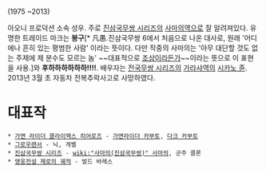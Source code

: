 (1975 ~2013)

아오니 프로덕션 소속 성우. 주로 [[진삼국무쌍 시리즈]]의 [[사마의]]역으로 잘 알려져있다. 유명한 트레이드 마크는 '''봉구'''[* 凡愚.진삼국무쌍 6에서 처음으로 나온 대사로, 원래 '어디에나 흔히 있는 평범한 사람' 이라는 뜻이다. 다만 작중의 사마의는 '아무 대단할 것도 없는 주제에 제 분수도 모르는 놈' ~~대표적으로 [[조상]]이라든가~~이라는 뜻으로 이 표현을 사용.]와 '''후하하하하하하!!!!'''. 배우자는 [[전국무쌍 시리즈]]의 [[가라샤]]역의 [[시카노 쥰]]. 2013년 3월 초 자동차 전복추락사고로 사망하였다.

= 대표작 =
 * [[가면 라이더 클라이맥스 히어로즈]] - [[가면라이더 카부토]], [[다크 카부토]]
 * [[그로우랜서]] - 닉, 게벨
 * [[진삼국무쌍 시리즈]] - [[wiki:"사마의(진삼국무쌍)" 사마의]], 군주 클론
 * [[영웅전설 제로의 궤적]] - 발드 바레스

